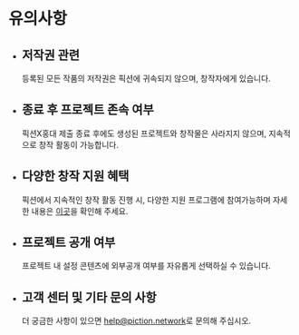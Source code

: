 # 유의사항

* ## 저작권 관련
  등록된 모든 작품의 저작권은 픽션에 귀속되지 않으며, 창작자에게 있습니다.

* ## 종료 후 프로젝트 존속 여부
  픽션X홍대 제출 종료 후에도 생성된 프로젝트와 창작물은 사라지지 않으며, 지속적으로 창작 활동이 가능합니다.

* ## 다양한 창작 지원 혜택
  픽션에서 지속적인 창작 활동 진행 시, 다양한 지원 프로그램에 참여가능하며 자세한 내용은 [이곳](/creatorsguide)을 확인해 주세요.

* ## 프로젝트 공개 여부
  프로젝트 내 설정 콘텐츠에 외부공개 여부를 자유롭게 선택하실 수 있습니다.

* ## 고객 센터 및 기타 문의 사항
  더 궁금한 사항이 있으면 [help@piction.network](mailto:help@piction.network)로 문의해 주십시오.
